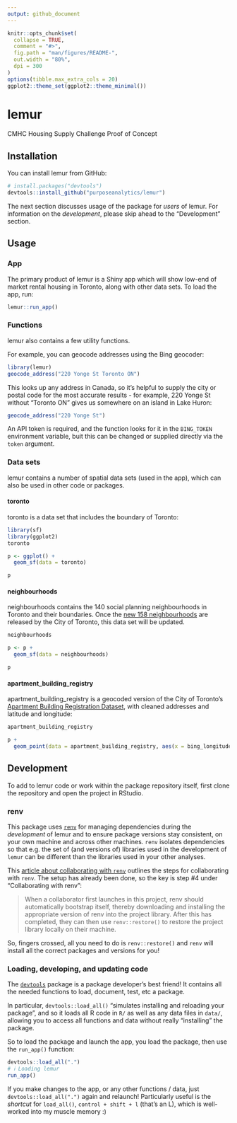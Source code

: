 ```yaml
---
output: github_document
---
```


<!-- README.md is generated from README.Rmd. Please edit that file -->

```r
knitr::opts_chunk$set(
  collapse = TRUE,
  comment = "#>",
  fig.path = "man/figures/README-",
  out.width = "80%",
  dpi = 300
)
options(tibble.max_extra_cols = 20)
ggplot2::theme_set(ggplot2::theme_minimal())
```

# lemur

CMHC Housing Supply Challenge Proof of Concept

## Installation

You can install lemur from GitHub:

``` r
# install.packages("devtools")
devtools::install_github("purposeanalytics/lemur")
```

The next section discusses usage of the package for _users_ of lemur. For information on the _development_, please skip ahead to the "Development" section.

## Usage

### App

The primary product of lemur is a Shiny app which will show low-end of market rental housing in Toronto, along with other data sets. To load the app, run:

```r
lemur::run_app()
```

### Functions

lemur also contains a few utility functions.

For example, you can geocode addresses using the Bing geocoder:

```r
library(lemur)
geocode_address("220 Yonge St Toronto ON")
```

This looks up any address in Canada, so it's helpful to supply the city or postal code for the most accurate results - for example, 220 Yonge St without "Toronto ON" gives us somewhere on an island in Lake Huron:

```r
geocode_address("220 Yonge St")
```

An API token is required, and the function looks for it in the `BING_TOKEN` environment variable, buit this can be changed or supplied directly via the `token` argument.

### Data sets

lemur contains a number of spatial data sets (used in the app), which can also be used in other code or packages.

#### toronto

toronto is a data set that includes the boundary of Toronto:

```r
library(sf)
library(ggplot2)
toronto

p <- ggplot() + 
  geom_sf(data = toronto)

p
```

#### neighbourhoods

neighbourhoods contains the 140 social planning neighbourhoods in Toronto and their boundaries. Once the [new 158 neighbourhoods](https://www.toronto.ca/city-government/data-research-maps/neighbourhoods-communities/neighbourhood-profiles/) are released by the City of Toronto, this data set will be updated.

```r
neighbourhoods

p <- p +
  geom_sf(data = neighbourhoods)

p
```
 
#### apartment_building_registry

apartment_building_registry is a geocoded version of the City of Toronto's [Apartment Building Registration Dataset](https://open.toronto.ca/dataset/apartment-building-registration/), with cleaned addresses and latitude and longitude:

```r
apartment_building_registry

p + 
  geom_point(data = apartment_building_registry, aes(x = bing_longitude, y = bing_latitude))
```

## Development

To add to lemur code or work within the package repository itself, first clone the repository and open the project in RStudio.

### renv

This package uses [`renv`](https://rstudio.github.io/renv/articles/renv.html) for managing dependencies during the _development_ of lemur and to ensure package versions stay consistent, on your own machine and across other machines. `renv` isolates dependencies so that e.g. the set of (and versions of) libraries used in the development of `lemur` can be different than the libraries used in your other analyses. 

This [article about collaborating with `renv`](https://rstudio.github.io/renv/articles/collaborating.html) outlines the steps for collaborating with `renv`. The setup has already been done, so the key is step #4 under "Collaborating with renv":

> When a collaborator first launches in this project, renv should automatically bootstrap itself, thereby downloading and installing the appropriate version of renv into the project library. After this has completed, they can then use `renv::restore()` to restore the project library locally on their machine.

So, fingers crossed, all you need to do is `renv::restore()` and `renv` will install all the correct packages and versions for you!

### Loading, developing, and updating code

The [`devtools`](https://devtools.r-lib.org) package is a package developer's best friend! It contains all the needed functions to load, document, test, etc a package.

In particular, `devtools::load_all()` "simulates installing and reloading your package", and so it loads all R code in `R/` as well as any data files in `data/`, allowing you to access all functions and data without really "installing" the package.

So to load the package and launch the app, you load the package, then use the `run_app()` function:

```r
devtools::load_all(".")
# ℹ Loading lemur
run_app()
```

If you make changes to the app, or any other functions / data, just `devtools::load_all(".")` again and relaunch! Particularly useful is the _shortcut_ for `load_all()`, `control + shift + l` (that's an L), which is well-worked into my muscle memory :)

